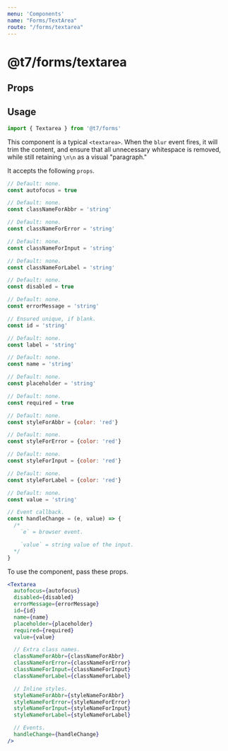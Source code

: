 ```yaml
---
menu: 'Components'
name: "Forms/TextArea"
route: "/forms/textarea"
---
```



# @t7/forms/textarea

## Props

<PropsTable of={TextArea} />

## Usage

```js
import { Textarea } from '@t7/forms'
```

This component is a typical `<textarea>`. When the `blur` event fires, it will trim the content, and ensure that all unnecessary whitespace is removed, while still retaining `\n\n` as a visual "paragraph."

It accepts the following `props`.

```js
// Default: none.
const autofocus = true

// Default: none.
const classNameForAbbr = 'string'

// Default: none.
const classNameForError = 'string'

// Default: none.
const classNameForInput = 'string'

// Default: none.
const classNameForLabel = 'string'

// Default: none.
const disabled = true

// Default: none.
const errorMessage = 'string'

// Ensured unique, if blank.
const id = 'string'

// Default: none.
const label = 'string'

// Default: none.
const name = 'string'

// Default: none.
const placeholder = 'string'

// Default: none.
const required = true

// Default: none.
const styleForAbbr = {color: 'red'}

// Default: none.
const styleForError = {color: 'red'}

// Default: none.
const styleForInput = {color: 'red'}

// Default: none.
const styleForLabel = {color: 'red'}

// Default: none.
const value = 'string'

// Event callback.
const handleChange = (e, value) => {
  /*
    `e` = browser event.

    `value` = string value of the input.
  */
}
```

To use the component, pass these props.

```jsx
<Textarea
  autofocus={autofocus}
  disabled={disabled}
  errorMessage={errorMessage}
  id={id}
  name={name}
  placeholder={placeholder}
  required={required}
  value={value}

  // Extra class names.
  classNameForAbbr={classNameForAbbr}
  classNameForError={classNameForError}
  classNameForInput={classNameForInput}
  classNameForLabel={classNameForLabel}

  // Inline styles.
  styleNameForAbbr={styleNameForAbbr}
  styleNameForError={styleNameForError}
  styleNameForInput={styleNameForInput}
  styleNameForLabel={styleNameForLabel}

  // Events.
  handleChange={handleChange}
/>
```
